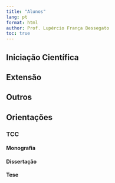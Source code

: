 ```yaml
---
title: "Alunos"
lang: pt
format: html
author: Prof. Lupércio França Bessegato
toc: true
---
```

## Iniciação Científica

## Extensão

## Outros

## Orientações

### TCC

#### Monografia

#### Dissertação

#### Tese
